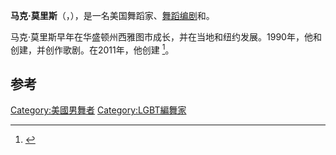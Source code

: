 {{Infobox person
| name          = 马克·莫里斯
| image         =
| imagesize     = 180px
| caption       = 
| birth_name     = 
| birth_date     = {{birth date and age|df=y|1956|08|29}}
| birth_place    = [[美国|美国]][[西雅图|西雅图]]
| othername     = 
| occupation    = [[演员|演员]]、编导、歌剧导演
| spouse        = 
| yearsactive   = 
| website       = www.mmdg.org
}}
'''马克·莫里斯'''（{{lang-en|Mark William Morris}}，{{bd|1956年|8月29日||}}），是一名美国舞蹈家、[[舞蹈编剧|舞蹈编剧]]和{{link-en|歌剧导演|Opera director}}。

马克·莫里斯早年在华盛顿州西雅图市成长，并在当地{{link-en|当演员组织|On the Boards}}和纽约{{link-en|舞蹈剧场工作室|Dance Theater Workshop}}发展。1990年，他和创建{{link-en|白橡舞蹈计划|White Oak Dance Project}}，并创作歌剧。在2011年，他创建{{link-en|马克·莫里斯舞蹈中心|Mark Morris Dance Center}}
<ref name=Kiley>{{cite news
 | last =Kiley
 | first =Brendan
 | coauthors =
 | title ='I May Sound Cunty, but I'm Doing It Fondly'
 | newspaper =The Stranger
 | location =Seattle, United States
 | pages =
 | publisher =
 | date =2 October 2012
 | url =http://www.thestranger.com/seattle/i-may-sound-cunty-but-im-doing-it-fondly/Content?oid=14914165
 | accessdate =4 October 2012
 | archive-date =2014-02-23
 | archive-url =https://web.archive.org/web/20140223150401/http://www.thestranger.com/seattle/i-may-sound-cunty-but-im-doing-it-fondly/Content?oid=14914165
 | dead-url =no
 }}</ref>。

==参考==
{{reflist}}
{{Authority control}}

{{DEFAULTSORT:Morris, Mark}}

[[Category:美國男舞者|Category:美國男舞者]]
[[Category:LGBT編舞家|Category:LGBT編舞家]]